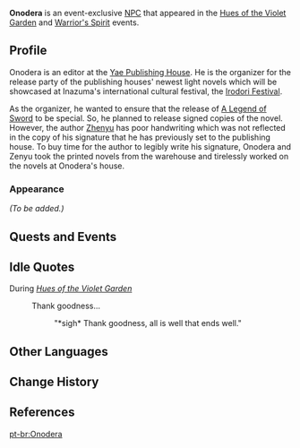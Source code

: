{{Meta
<!-- Remove this template after adding the missing info -->
|missing_NPC_profile  = yes
}}
{{Character Infobox
|type             = Event NPC
|image            = NPC Onodera.png
|region           = Inazuma
|location         = Inazuma
|title            = Yae Publishing House Editor
|affiliation      = Yae Publishing House
|voiceEN          = [[imdb:nm13533319|Charles Nguyen]]<ref>Twitter: [https://twitter.com/CharlesNguyenVA/status/1512475237388099597 EN VA Self Announcement]</ref>
}}
'''Onodera''' is an event-exclusive [[NPC]] that appeared in the [[Hues of the Violet Garden]] and [[Warrior's Spirit]] events.

==Profile==
Onodera is an editor at the [[Yae Publishing House]].  He is the organizer for the release party of the publishing houses' newest light novels which will be showcased at Inazuma's international cultural festival, the [[Irodori Festival]].

As the organizer, he wanted to ensure that the release of [[A Legend of Sword]] to be special. So, he planned to release signed copies of the novel.  However, the author [[Zhenyu]] has poor handwriting which was not reflected in the copy of his signature that he has previously set to the publishing house. To buy time for the author to legibly write his signature, Onodera and Zenyu took the printed novels from the warehouse and tirelessly worked on the novels at Onodera's house.

===Appearance===
''(To be added.)''

==Quests and Events==
{{Quests and Events}}

==Idle Quotes==
;During ''[[Hues of the Violet Garden]]''
{{Dialogue Start}}
: {{DIcon|Idle}} Thank goodness...
:: {{A|VO Onodera Irodori 01.ogg}} "*sigh* Thank goodness, all is well that ends well."
{{Dialogue End}}

==Other Languages==
{{Other Languages|default_hidden = 1
|en      = Onodera
|zhs     = 小野寺
|zhs_rm  = Xiǎoyěsì
|zht     = 小野寺
|zht_rm  = Xiǎoyěsì
|ja      = 小野寺
|ja_rm   = Onodera
|ko      = 오노데라
|es      = Onodera
|fr      = Onodera
|ru      = Онодэра
|th      = Onodera
|vi      = Onodera
|de      = Onodera
|id      = Onodera
|pt      = Onodera
}}

==Change History==
{{Change History|2.6}}

==References==
{{Reflist}}

[[pt-br:Onodera]]